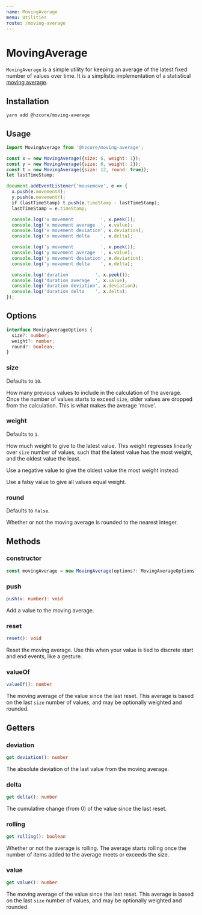 ```yaml
---
name: MovingAverage
menu: Utilities
route: /moving-average
---
```


# MovingAverage

`MovingAverage` is a simple utility for keeping an average
of the latest fixed number of values over time. It is a simplistic
implementation of a statistical [moving average].

## Installation

```shell
yarn add @hzcore/moving-average
```

## Usage

```js
import MovingAverage from '@hzcore/moving-average';

const x = new MovingAverage({size: 6, weight: 1});
const y = new MovingAverage({size: 6, weight: 1});
const t = new MovingAverage({size: 12, round: true});
let lastTimeStamp;

document.addEventListener('mousemove', e => {
  x.push(e.movementX);
  y.push(e.movementY);
  if (lastTimeStamp) t.push(e.timeStamp - lastTimeStamp);
  lastTimeStamp = e.timeStamp;

  console.log('x movement          ', x.peek());
  console.log('x movement average  ', x.value);
  console.log('x movement deviation', x.deviation);
  console.log('x movement delta    ', x.delta);

  console.log('y movement          ', x.peek());
  console.log('y movement average  ', x.value);
  console.log('y movement deviation', x.deviation);
  console.log('y movement delta    ', x.delta);

  console.log('duration          ', x.peek());
  console.log('duration average  ', x.value);
  console.log('duration deviation', x.deviation);
  console.log('duration delta    ', x.delta);
});
```

## Options

```ts
interface MovingAverageOptions {
  size?: number;
  weight?: number;
  round?: boolean;
}
```

### size

Defaults to `10`.

How many previous values to include in the calculation of the average.
Once the number of values starts to exceed `size`, older values
are dropped from the calculation. This is what makes the average 'move'.

### weight

Defaults to `1`.

How much weight to give to the latest value.
This weight regresses linearly over `size` number of values,
such that the latest value has the most weight, and the oldest
value the least.

Use a negative value to give the oldest value the most weight instead.

Use a falsy value to give all values equal weight.

### round

Defaults to `false`.

Whether or not the moving average is rounded to the nearest integer.

## Methods

### constructor

```ts
const movingAverage = new MovingAverage(options?: MovingAverageOptions);
```

### push

```ts
push(v: number): void
```

Add a value to the moving average.

### reset

```ts
reset(): void
```

Reset the moving average.
Use this when your value is tied to discrete start and end events,
like a gesture.

### valueOf

```ts
valueOf(): number
```

The moving average of the value since the last reset.
This average is based on the last `size` number of values,
and may be optionally weighted and rounded.

## Getters

### deviation

```ts
get deviation(): number
```

The absolute deviation of the last value from the moving average.

### delta

```ts
get delta(): number
```

The cumulative change (from 0) of the value since the last reset.

### rolling

```ts
get rolling(): boolean
```

Whether or not the average is rolling. The average starts rolling
once the number of items added to the average meets or exceeds the size.

### value

```ts
get value(): number
```

The moving average of the value since the last reset.
This average is based on the last `size` number of values,
and may be optionally weighted and rounded.

[moving average]: https://en.wikipedia.org/wiki/Moving_average
